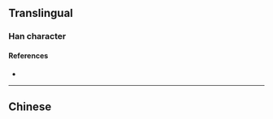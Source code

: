 {{also|懶}}
{{character info/new}}
==Translingual==

===Han character===
{{Han char|rn=61|rad=心|as=13|sn=16|four=|canj=PDLO|ids=⿰忄赖}}

====References====
* {{Han ref|kx=0406.141|hdz=42360.090|uh=61D2|ud=25042}}

----

==Chinese==
{{zh-see|懶}}